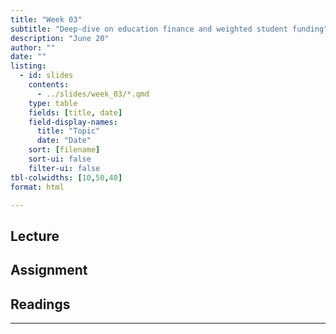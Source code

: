 ```yaml
---
title: "Week 03"
subtitle: "Deep-dive on education finance and weighted student funding"
description: "June 20"
author: ""
date: ""
listing:
  - id: slides
    contents:
      - ../slides/week_03/*.qmd
    type: table
    fields: [title, date]
    field-display-names:
      title: "Topic"
      date: "Date"
    sort: [filename]
    sort-ui: false
    filter-ui: false
tbl-colwidths: [10,50,40]
format: html

---
```


## Lecture

::: {}
:::

## Assignment

## Readings

---
